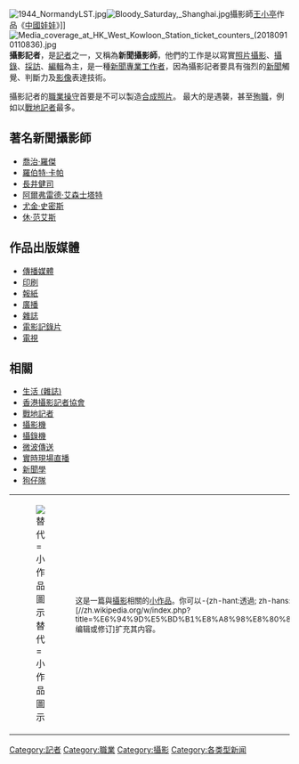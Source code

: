 {{unreferenced|time=2020-11-24}}[[File:1944_NormandyLST.jpg|thumb]][[File:Bloody_Saturday,_Shanghai.jpg|thumb]]攝影師[[王小亭|王小亭]]作品《[[中國娃娃_(攝影作品)|中國娃娃]]》]]
[[File:Media_coverage_at_HK_West_Kowloon_Station_ticket_counters_(20180910110836).jpg|thumb]]
'''攝影記者'''，是[[記者|記者]]之一，又稱為'''新聞攝影師'''，他們的工作是以寫實[[照片|照片]][[攝影|攝影]]、[[攝錄|攝錄]]、[[採訪|採訪]]、[[編輯|編輯]]為主，是一種[[新聞|新聞]][[專業人士|專業工作者]]，因為攝影記者要具有強烈的[[新聞|新聞]]觸覺、判斷力及[[影像|影像]]表達技術。

攝影記者的[[職業操守|職業操守]]首要是不可以製造[[合成照片|合成照片]]。 最大的{{tsl|en|Work accident|工作意外}}是遇襲，甚至[[殉職|殉職]]，例如以[[戰地記者|戰地記者]]最多。

== 著名新聞攝影師 ==
* [[喬治·羅傑|喬治·羅傑]]
* [[羅伯特·卡帕|羅伯特·卡帕]]
* [[長井健司|長井健司]]
* [[阿爾弗雷德·艾森士塔特|阿爾弗雷德·艾森士塔特]]
* [[尤金·史密斯|尤金·史密斯]]
* [[休·范艾斯|休·范艾斯]]

== 作品出版媒體 ==
* [[傳播媒體|傳播媒體]]
* [[印刷|印刷]]
* [[報紙|報紙]]
* [[廣播|廣播]]
* [[雜誌|雜誌]]
* [[電影|電影]][[記錄片|記錄片]]
* [[電視|電視]]

== 相關 ==
* [[生活_(雜誌)|生活 (雜誌)]]
* [[香港攝影記者協會|香港攝影記者協會]]
* [[戰地記者|戰地記者]]
* [[攝影機|攝影機]]
* [[攝錄機|攝錄機]]
* [[微波傳送|微波傳送]]
* [[實時|實時]][[現場直播|現場直播]]
* [[新聞學|新聞學]]
* [[狗仔隊|狗仔隊]]
{| class="metadata plainlinks stub" role="presentation" style="background:transparent"
|[[File:Gnome-dev-camera.svg|替代=小作品圖示]]
| style="font-size:smaller" |这是一篇與[[攝影|攝影]]相關的[[wikipedia:小作品|小作品]]。你可以-{zh-hant:透過; zh-hans:通过}-[//zh.wikipedia.org/w/index.php?title=%E6%94%9D%E5%BD%B1%E8%A8%98%E8%80%85&action=edit 编辑或修订]扩充其内容。<div class="plainlinks hlist navbar mini" style="position: absolute; right: 15px; display: none;">
* [[Template:Photo-stub|<abbr title="该模板">-{zh-hans:查; zh-hant:閱}-</abbr>]]
* [[Template_talk:Photo-stub|<abbr title="讨论该模板">论</abbr>]]
* [//zh.wikipedia.org/w/index.php?title=Template:Photo-stub&action=edit <abbr title="编辑该模板">编</abbr>]
</div>
|}
{{Authority control}}{{Photography}}
[[Category:記者|Category:記者]]
[[Category:職業|Category:職業]]
[[Category:攝影|Category:攝影]]
[[Category:各类型新闻|Category:各类型新闻]]